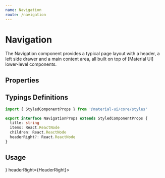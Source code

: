 ```yaml
---
name: Navigation
route: /navigation
---
```



# Navigation

The Navigation component provides a typical page layout with a header, a left side drawer and a main content area, all built on top of [Material UI] lower-level components.

## Properties

<PropsTable of={NavigationBase} />

## Typings Definitions

```ts
import { StyledComponentProps } from '@material-ui/core/styles'

export interface NavigationProps extends StyledComponentProps {
  title: string
  items: React.ReactNode
  children: React.ReactNode
  headerRight?: React.ReactNode
}
```

## Usage

<Playground>
  <Navigation
    title="Sample navigation"
    items={<DrawerItems />}
    headerRight={HeaderRight}>
    <NavigationContent />
  </Navigation>
</Playground>
